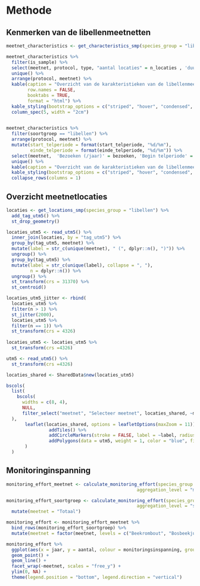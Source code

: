 # Methode

## Kenmerken van de libellenmeetnetten

```r

meetnet_characteristics <- get_characteristics_smp(species_group = "libellen")

meetnet_characteristics %>%
  filter(is_sample) %>%
  select(meetnet, protocol, type, "aantal locaties" = n_locaties , 'duur meetcyclus'= duur_meetcyclus, startjaar = opstartjaar) %>%
  unique() %>%
  arrange(protocol, meetnet) %>%
  kable(caption = "Overzicht van de karakteristieken van de libellenmeetnetten: veldprotocol, type meetnet (integraal of steekproef), aantal meetnetlocaties, meetcyclus in jaren en het jaar waarin het meetnet werd opgestart", 
        row.names = FALSE, 
        booktabs = TRUE,
        format = "html") %>%
  kable_styling(bootstrap_options = c("striped", "hover", "condensed", "responsive")) %>%
  column_spec(5, width = "2cm")
  
```

```r
meetnet_characteristics %>%
  filter(soortgroep == "libellen") %>%
  arrange(protocol, meetnet) %>%
  mutate(start_telperiode = format(start_telperiode, "%d/%m"),
         einde_telperiode = format(einde_telperiode, "%d/%m")) %>%
  select(meetnet,  'Bezoeken (/jaar)' = bezoeken, 'Begin telperiode' = start_telperiode, 'Einde telperiode' = einde_telperiode) %>%
  unique() %>%
  kable(caption = "Overzicht van de karakteristieken van de libellenmeetnetten: aantal bezoeken per jaar, begin en einde van de telperiode", row.names = FALSE, booktabs = TRUE, align = c("l", "c", "c", "c")) %>%
  kable_styling(bootstrap_options = c("striped", "hover", "condensed", "responsive")) %>%
  collapse_rows(columns = 1)
```

## Overzicht meetnetlocaties

```r

locaties <- get_locations_smp(species_group = "libellen") %>%
  add_tag_utm5() %>%
  st_drop_geometry()

locaties_utm5 <- read_utm5() %>%
  inner_join(locaties, by = "tag_utm5") %>%
  group_by(tag_utm5, meetnet) %>%
  mutate(label = str_c(unique(meetnet), " (", dplyr::n(), ")")) %>%
  ungroup() %>%
  group_by(tag_utm5) %>%
  mutate(label = str_c(unique(label), collapse = ", "),
         n = dplyr::n()) %>%
  ungroup() %>%
  st_transform(crs = 31370) %>%
  st_centroid() 

locaties_utm5_jitter <- rbind(
  locaties_utm5 %>%
  filter(n > 1) %>%
  st_jitter(2000),
  locaties_utm5 %>%
  filter(n == 1)) %>%
  st_transform(crs = 4326)
  
locaties_utm5 <- locaties_utm5 %>%
  st_transform(crs =4326)

utm5 <- read_utm5() %>%
  st_transform(crs =4326)
```

```r

locaties_shared <- SharedData$new(locaties_utm5)

bscols(
  list(
    bscols(
      widths = c(8, 4),
      NULL,
      filter_select("meetnet", "Selecteer meetnet", locaties_shared, ~meetnet)
  ),
       leaflet(locaties_shared, options = leafletOptions(maxZoom = 11)) %>%
                addTiles() %>%
                addCircleMarkers(stroke = FALSE, label = ~label, radius = 6, opacity = 0.8) %>%
                addPolygons(data = utm5, weight = 1, color = "blue", fill = FALSE, opacity = 0.2)
       )
  )


```

## Monitoringinspanning

```r
monitoring_effort_meetnet <- calculate_monitoring_effort(species_group = "libellen",
                                                 aggregation_level = "meetnet")

monitoring_effort_soortgroep <- calculate_monitoring_effort(species_group = "libellen",
                                                 aggregation_level = "species_group") %>%
  mutate(meetnet = "Totaal")

monitoring_effort <- monitoring_effort_meetnet %>%
  bind_rows(monitoring_effort_soortgroep) %>%
  mutate(meetnet = factor(meetnet, levels = c("Beekrombout", "Bosbeekjuffer", "Gevlekte witsnuitlibel", "Hoogveenglanslibel", "Kempense heidelibel", "Maanwaterjuffer", "Rivierrombout", "Sierlijke witsnuitlibel", "Speerwaterjuffer", "Variabele waterjuffer", "Vroege glazenmaker", "Totaal")))
```

```r

monitoring_effort %>%
  ggplot(aes(x = jaar, y = aantal, colour = monitoringsinspanning, group = monitoringsinspanning)) +
  geom_point() +
  geom_line() +
  facet_wrap(~meetnet, scales = "free_y") +
  ylim(0, NA) +
  theme(legend.position = "bottom", legend.direction = "vertical")
```

